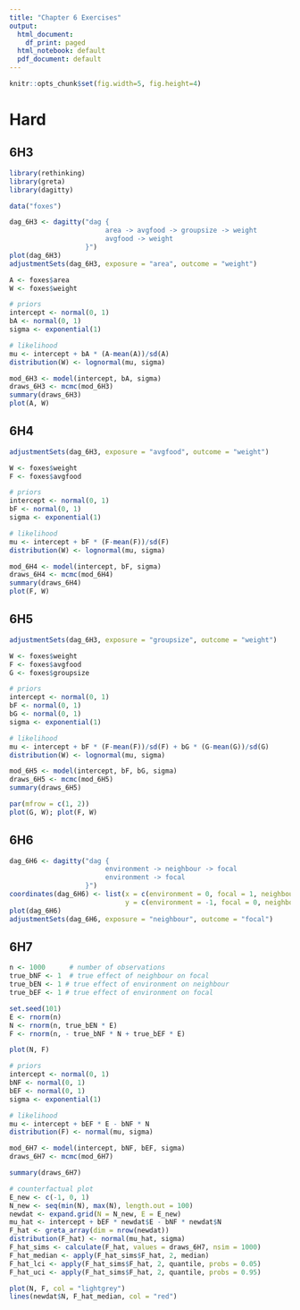 ```yaml
---
title: "Chapter 6 Exercises"
output:
  html_document:
    df_print: paged
  html_notebook: default
  pdf_document: default
---
```


```r
knitr::opts_chunk$set(fig.width=5, fig.height=4) 
```

# Hard

## 6H3

```r
library(rethinking)
library(greta)
library(dagitty)

data("foxes")

dag_6H3 <- dagitty("dag {
                        area -> avgfood -> groupsize -> weight
                        avgfood -> weight
                   }")
plot(dag_6H3)
adjustmentSets(dag_6H3, exposure = "area", outcome = "weight")
```

```r
A <- foxes$area
W <- foxes$weight

# priors
intercept <- normal(0, 1)
bA <- normal(0, 1)
sigma <- exponential(1)

# likelihood
mu <- intercept + bA * (A-mean(A))/sd(A)
distribution(W) <- lognormal(mu, sigma)

mod_6H3 <- model(intercept, bA, sigma)
draws_6H3 <- mcmc(mod_6H3)
summary(draws_6H3)
plot(A, W)
```

## 6H4

```r
adjustmentSets(dag_6H3, exposure = "avgfood", outcome = "weight")

W <- foxes$weight
F <- foxes$avgfood

# priors
intercept <- normal(0, 1)
bF <- normal(0, 1)
sigma <- exponential(1)

# likelihood
mu <- intercept + bF * (F-mean(F))/sd(F)
distribution(W) <- lognormal(mu, sigma)

mod_6H4 <- model(intercept, bF, sigma)
draws_6H4 <- mcmc(mod_6H4)
summary(draws_6H4)
plot(F, W)
```

## 6H5

```r
adjustmentSets(dag_6H3, exposure = "groupsize", outcome = "weight")

W <- foxes$weight
F <- foxes$avgfood
G <- foxes$groupsize

# priors
intercept <- normal(0, 1)
bF <- normal(0, 1)
bG <- normal(0, 1)
sigma <- exponential(1)

# likelihood
mu <- intercept + bF * (F-mean(F))/sd(F) + bG * (G-mean(G))/sd(G)
distribution(W) <- lognormal(mu, sigma)

mod_6H5 <- model(intercept, bF, bG, sigma)
draws_6H5 <- mcmc(mod_6H5)
summary(draws_6H5)

par(mfrow = c(1, 2))
plot(G, W); plot(F, W)
```

## 6H6

```r
dag_6H6 <- dagitty("dag {
                        environment -> neighbour -> focal
                        environment -> focal
                   }")
coordinates(dag_6H6) <- list(x = c(environment = 0, focal = 1, neighbour = -1),
                             y = c(environment = -1, focal = 0, neighbour = 0))
plot(dag_6H6)
adjustmentSets(dag_6H6, exposure = "neighbour", outcome = "focal")
```

## 6H7

```r
n <- 1000      # number of observations
true_bNF <- 1  # true effect of neighbour on focal
true_bEN <- 1 # true effect of environment on neighbour
true_bEF <- 1 # true effect of environment on focal

set.seed(101)
E <- rnorm(n)
N <- rnorm(n, true_bEN * E)
F <- rnorm(n, - true_bNF * N + true_bEF * E)

plot(N, F)

# priors 
intercept <- normal(0, 1)
bNF <- normal(0, 1)
bEF <- normal(0, 1)
sigma <- exponential(1)

# likelihood
mu <- intercept + bEF * E - bNF * N
distribution(F) <- normal(mu, sigma)

mod_6H7 <- model(intercept, bNF, bEF, sigma)
draws_6H7 <- mcmc(mod_6H7)

summary(draws_6H7)

# counterfactual plot
E_new <- c(-1, 0, 1)
N_new <- seq(min(N), max(N), length.out = 100)
newdat <- expand.grid(N = N_new, E = E_new)
mu_hat <- intercept + bEF * newdat$E - bNF * newdat$N
F_hat <- greta_array(dim = nrow(newdat))
distribution(F_hat) <- normal(mu_hat, sigma)
F_hat_sims <- calculate(F_hat, values = draws_6H7, nsim = 1000)
F_hat_median <- apply(F_hat_sims$F_hat, 2, median)
F_hat_lci <- apply(F_hat_sims$F_hat, 2, quantile, probs = 0.05)
F_hat_uci <- apply(F_hat_sims$F_hat, 2, quantile, probs = 0.95)

plot(N, F, col = "lightgrey")
lines(newdat$N, F_hat_median, col = "red")
```

